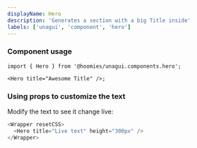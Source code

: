 ```yaml
---
displayName: Hero
description: 'Generates a section with a big Title inside'
labels: ['unagui', 'component', 'hero']
---
```



### Component usage

```tsx
import { Hero } from '@hoomies/unagui.components.hero';

<Hero title="Awesome Title" />;
```

### Using props to customize the text

Modify the text to see it change live:

```js live
<Wrapper resetCSS>
  <Hero title="Live text" height="300px" />
</Wrapper>
```
